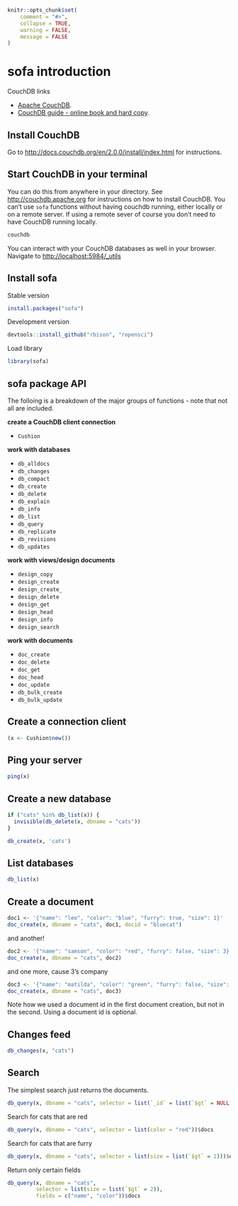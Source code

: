 <!--
%\VignetteEngine{knitr}
%\VignetteIndexEntry{sofa introduction}
%\VignetteEncoding{UTF-8}
-->

```r
knitr::opts_chunk$set(
	comment = "#>",
	collapse = TRUE,
	warning = FALSE,
	message = FALSE
)
```

sofa introduction
=========

CouchDB links

+ [Apache CouchDB](http://couchdb.apache.org/).
+ [CouchDB guide - online book and hard copy](http://guide.couchdb.org/).

## Install CouchDB

Go to <http://docs.couchdb.org/en/2.0.0/install/index.html> for instructions.

## Start CouchDB in your terminal

You can do this from anywhere in your directory. See <http://couchdb.apache.org> for instructions on how to install CouchDB. You can't use `sofa` functions without having couchdb running, either locally or on a remote server. If using a remote sever of course you don't need to have CouchDB running locally.

```bash
couchdb
```

You can interact with your CouchDB databases as well in your browser. Navigate to <http://localhost:5984/_utils>

## Install sofa

Stable version

```r
install.packages("sofa")
```

Development version

```r
devtools::install_github("rbison", "ropensci")
```

Load library

```r
library(sofa)
```

## sofa package API

The folloing is a breakdown of the major groups of functions - note that not all are included.

__create a CouchDB client connection__

* `Cushion`

__work with databases__

* `db_alldocs`
* `db_changes`
* `db_compact`
* `db_create`
* `db_delete`
* `db_explain`
* `db_info`
* `db_list`
* `db_query`
* `db_replicate`
* `db_revisions`
* `db_updates`

__work with views/design documents__

* `design_copy`
* `design_create`
* `design_create_`
* `design_delete`
* `design_get`
* `design_head`
* `design_info`
* `design_search`

__work with documents__

* `doc_create`
* `doc_delete`
* `doc_get`
* `doc_head`
* `doc_update`
* `db_bulk_create`
* `db_bulk_update`

## Create a connection client

```r
(x <- Cushion$new())
```

## Ping your server

```r
ping(x)
```

## Create a new database

```r
if ("cats" %in% db_list(x)) {
  invisible(db_delete(x, dbname = "cats"))
}
```

```r
db_create(x, 'cats')
```

## List databases

```r
db_list(x)
```

## Create a document

```r
doc1 <- '{"name": "leo", "color": "blue", "furry": true, "size": 1}'
doc_create(x, dbname = "cats", doc1, docid = "bluecat")
```

and another!

```r
doc2 <- '{"name": "samson", "color": "red", "furry": false, "size": 3}'
doc_create(x, dbname = "cats", doc2)
```

and one more, cause 3's company

```r
doc3 <- '{"name": "matilda", "color": "green", "furry": false, "size": 5}'
doc_create(x, dbname = "cats", doc3)
```

Note how we used a document id in the first document creation, but
not in the second. Using a document id is optional.

## Changes feed

```r
db_changes(x, "cats")
```

## Search

The simplest search just returns the documents.

```r
db_query(x, dbname = "cats", selector = list(`_id` = list(`$gt` = NULL)))$docs
```

Search for cats that are red

```r
db_query(x, dbname = "cats", selector = list(color = "red"))$docs
```

Search for cats that are furry

```r
db_query(x, dbname = "cats", selector = list(size = list(`$gt` = 2)))$docs
```

Return only certain fields

```r
db_query(x, dbname = "cats", 
         selector = list(size = list(`$gt` = 2)),
         fields = c("name", "color"))$docs
```
